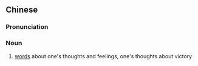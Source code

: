 ==Chinese==
{{zh-forms}}

===Pronunciation===
{{zh-pron
|m=gǎnyán
|cat=n
}}

===Noun===
{{zh-noun}}

# [[word]]s about one's thoughts and feelings, one's thoughts about victory